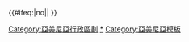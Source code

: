 {{Navbox
|bodyclass = hlist
|name = 亞美尼亞行政區劃
|state = <includeonly>{{{state|autocollapse}}}</includeonly>
|title = [[亞美尼亞]][[亞美尼亞行政區劃|行政區劃]]
|image = {{flagicon|Armenia|size=56px}}
|group1=省份 
|list1=
*[[阿拉加措特恩省|-{zh-hant:阿拉加措特恩; zh-hans:阿拉加茨}-]]
* [[亞拉拉特省|-{zh-hant:亞拉拉特; zh-hans:亚拉腊}-]]
* [[亞馬維爾省|-{zh-hant:亞馬維爾; zh-hans:阿尔马维尔}-]]
* [[格加爾庫尼克省|-{zh-hant:格加爾庫尼; zh-hans:盖加尔库尼}-]]
* [[科泰克省|科泰克]]
* [[洛里省|洛里]]
* [[希拉克省|希拉克]]
* [[休尼克省|休尼克]]
* [[塔武什省|塔武什]]
* [[瓦約茨佐爾省|瓦約茨佐爾]]
|group2=直轄市
|list2=
*[[葉里溫]]<small>（首都）</small>
}}{{#ifeq:{{{cat}}}|no||[[Category:亞美尼亞行政區劃]]
}}<noinclude>
[[Category:亞美尼亞行政區劃|*]]
[[Category:亞美尼亞模板]]
</noinclude>